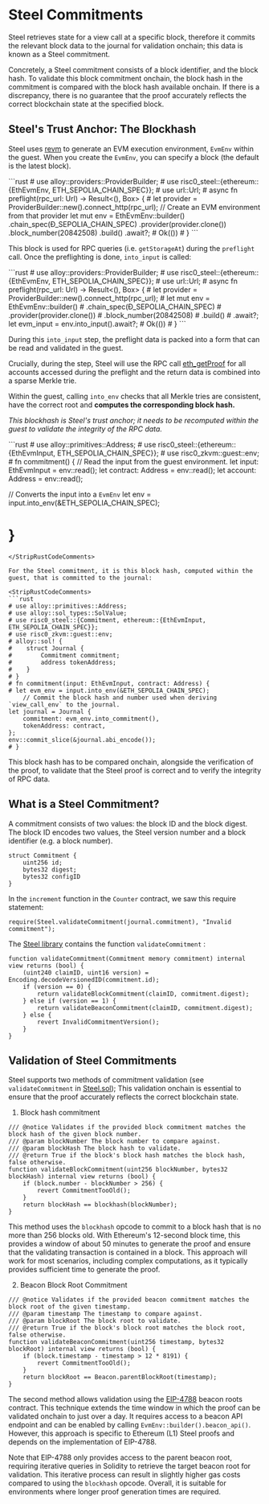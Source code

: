 
# Steel Commitments

Steel retrieves state for a view call at a specific block, therefore it commits the relevant block data to the journal for validation onchain; this data is known as a Steel commitment.

Concretely, a Steel commitment consists of a block identifier, and the block hash. To validate this block commitment onchain, the block hash in the commitment is compared with the block hash available onchain. If there is a discrepancy, there is no guarantee that the proof accurately reflects the correct blockchain state at the specified block.

## Steel's Trust Anchor: The Blockhash

Steel uses [revm] to generate an EVM execution environment, `EvmEnv` within the guest. When you create the `EvmEnv`, you can specify a block (the default is the latest block).

<StripRustCodeComments>
```rust
# use alloy::providers::ProviderBuilder;
# use risc0_steel::{ethereum::{EthEvmEnv, ETH_SEPOLIA_CHAIN_SPEC}};
# use url::Url;
# async fn preflight(rpc_url: Url) -> Result<(), Box<dyn std::error::Error>> {
# let provider = ProviderBuilder::new().connect_http(rpc_url);
// Create an EVM environment from that provider
let mut env = EthEvmEnv::builder()
    .chain_spec(&ETH_SEPOLIA_CHAIN_SPEC)
    .provider(provider.clone())
    .block_number(20842508)
    .build()
    .await?;
# Ok(())
# }
```
</StripRustCodeComments>

This block is used for RPC queries (i.e. `getStorageAt`) during the `preflight` call. Once the preflighting is done, `into_input` is called:

<StripRustCodeComments>
```rust
# use alloy::providers::ProviderBuilder;
# use risc0_steel::{ethereum::{EthEvmEnv, ETH_SEPOLIA_CHAIN_SPEC}};
# use url::Url;
# async fn preflight(rpc_url: Url) -> Result<(), Box<dyn std::error::Error>> {
# let provider = ProviderBuilder::new().connect_http(rpc_url);
# let mut env = EthEvmEnv::builder()
#    .chain_spec(&ETH_SEPOLIA_CHAIN_SPEC)
#    .provider(provider.clone())
#    .block_number(20842508)
#    .build()
#    .await?;
let evm_input = env.into_input().await?;
# Ok(())
# }
```
</StripRustCodeComments>

During this `into_input` step, the preflight data is packed into a form that can be read and validated in the guest.

Crucially, during the step, Steel will use the RPC call [eth_getProof] for all accounts accessed during the preflight and the return data is combined into a sparse Merkle trie.

Within the guest, calling `into_env` checks that all Merkle tries are consistent, have the correct root and **computes the corresponding block hash.**

_This blockhash is Steel's trust anchor; it needs to be recomputed within the guest to validate the integrity of the RPC data._

<StripRustCodeComments>
```rust
# use alloy::primitives::Address;
# use risc0_steel::{ethereum::{EthEvmInput, ETH_SEPOLIA_CHAIN_SPEC}};
# use risc0_zkvm::guest::env;
# fn commitment() {
// Read the input from the guest environment.
let input: EthEvmInput = env::read();
let contract: Address = env::read();
let account: Address = env::read();

// Converts the input into a `EvmEnv`
let env = input.into_env(&ETH_SEPOLIA_CHAIN_SPEC);
# }
```
</StripRustCodeComments>

For the Steel commitment, it is this block hash, computed within the guest, that is committed to the journal:

<StripRustCodeComments>
```rust
# use alloy::primitives::Address;
# use alloy::sol_types::SolValue;
# use risc0_steel::{Commitment, ethereum::{EthEvmInput, ETH_SEPOLIA_CHAIN_SPEC}};
# use risc0_zkvm::guest::env;
# alloy::sol! {
#    struct Journal {
#        Commitment commitment;
#        address tokenAddress;
#    }
# }
# fn commitment(input: EthEvmInput, contract: Address) {
# let evm_env = input.into_env(&ETH_SEPOLIA_CHAIN_SPEC);
    // Commit the block hash and number used when deriving `view_call_env` to the journal.
let journal = Journal {
    commitment: evm_env.into_commitment(),
    tokenAddress: contract,
};
env::commit_slice(&journal.abi_encode());
# }
```
</StripRustCodeComments>

This block hash has to be compared onchain, alongside the verification of the proof, to validate that the Steel proof is correct and to verify the integrity of RPC data.

## What is a Steel Commitment?

A commitment consists of two values: the block ID and the block digest. The block ID encodes two values, the Steel version number and a block identifier (e.g. a block number).

```solidity
struct Commitment {
    uint256 id;
    bytes32 digest;
    bytes32 configID
}
```

In the `increment` function in the `Counter` contract, we saw this require statement:

```solidity
require(Steel.validateCommitment(journal.commitment), "Invalid commitment");
```

The [Steel library](https://github.com/risc0/risc0-ethereum/blob/main/contracts/src/steel/Steel.sol) contains the function `validateCommitment` :

```solidity
function validateCommitment(Commitment memory commitment) internal view returns (bool) {
    (uint240 claimID, uint16 version) = Encoding.decodeVersionedID(commitment.id);
    if (version == 0) {
        return validateBlockCommitment(claimID, commitment.digest);
    } else if (version == 1) {
        return validateBeaconCommitment(claimID, commitment.digest);
    } else {
        revert InvalidCommitmentVersion();
    }
}
```

## Validation of Steel Commitments

Steel supports two methods of commitment validation (see `validateCommitment` in [Steel.sol]); This validation onchain is essential to ensure that the proof accurately reflects the correct blockchain state.

1. Block hash commitment

```solidity
/// @notice Validates if the provided block commitment matches the block hash of the given block number.
/// @param blockNumber The block number to compare against.
/// @param blockHash The block hash to validate.
/// @return True if the block's block hash matches the block hash, false otherwise.
function validateBlockCommitment(uint256 blockNumber, bytes32 blockHash) internal view returns (bool) {
    if (block.number - blockNumber > 256) {
        revert CommitmentTooOld();
    }
    return blockHash == blockhash(blockNumber);
}
```

This method uses the `blockhash` opcode to commit to a block hash that is no more than 256 blocks old. With Ethereum's 12-second block time, this provides a window of about 50 minutes to generate the proof and ensure that the validating transaction is contained in a block. This approach will work for most scenarios, including complex computations, as it typically provides sufficient time to generate the proof.

2. Beacon Block Root Commitment

```solidity
/// @notice Validates if the provided beacon commitment matches the block root of the given timestamp.
/// @param timestamp The timestamp to compare against.
/// @param blockRoot The block root to validate.
/// @return True if the block's block root matches the block root, false otherwise.
function validateBeaconCommitment(uint256 timestamp, bytes32 blockRoot) internal view returns (bool) {
    if (block.timestamp - timestamp > 12 * 8191) {
        revert CommitmentTooOld();
    }
    return blockRoot == Beacon.parentBlockRoot(timestamp);
}
```

The second method allows validation using the [EIP-4788] beacon roots contract. This technique extends the time window in which the proof can be validated onchain to just over a day. It requires access to a beacon API endpoint and can be enabled by calling `EvmEnv::builder().beacon_api()`. However, this approach is specific to Ethereum (L1) Steel proofs and depends on the implementation of EIP-4788.

Note that EIP-4788 only provides access to the parent beacon root, requiring iterative queries in Solidity to retrieve the target beacon root for validation. This iterative process can result in slightly higher gas costs compared to using the `blockhash` opcode. Overall, it is suitable for environments where longer proof generation times are required.

[revm]: https://docs.rs/revm/latest/revm/
[eth_getProof]: https://docs.alchemy.com/reference/eth-getproof
[Steel library]: https://github.com/risc0/risc0-ethereum/blob/main/contracts/src/steel/Steel.sol
[Steel.sol]: https://github.com/risc0/risc0-ethereum/blob/main/contracts/src/steel/Steel.sol
[EIP-4788]: https://eips.ethereum.org/EIPS/eip-4788
[How Does Steel Work?]: ./how-does-steel-work.md
[Steel README]: ../README.md
